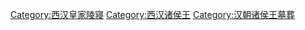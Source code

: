 [[Category:西汉皇家陵寝|Category:西汉皇家陵寝]]
[[Category:西汉诸侯王|Category:西汉诸侯王]]
[[Category:汉朝诸侯王墓葬|Category:汉朝诸侯王墓葬]]